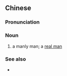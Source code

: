 ==Chinese==
{{zh-forms|type=22|2=old dog}}

===Pronunciation===
{{zh-pron
|c=naam4 jan4 lou5 gau2
|cat=n
}}

===Noun===
{{zh-noun}}

# {{lb|zh|Cantonese}} a manly man; a [[real man]]

===See also===
* {{zh-l|大男人}}